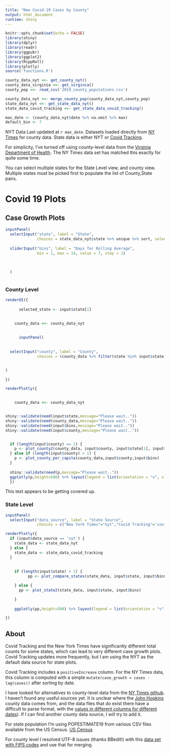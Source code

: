 ```yaml
---
title: "New Covid-19 Cases by County"
output: html_document
runtime: shiny
---
```


```r
knitr::opts_chunk$set(echo = FALSE)
library(shiny)
library(dplyr)
library(readr)
library(ggpubr)
library(ggplot2)
library(RcppRoll)
library(plotly)
source('functions.R')
```

```r

county_data_nyt <<- get_county_nyt()
county_data_virginia <<- get_virginia()
county_pop <<- read_csv('2019_county_populations.csv')

county_data_nyt <<- merge_county_pop(county_data_nyt,county_pop)
state_data_nyt <<- get_state_data_nyt()
state_data_covid_tracking <<- get_state_data_covid_tracking()

max_date <- (county_data_nyt$date %>% na.omit %>% max)
default_bin <- 7
```

NYT Data Last updated at *`r max_date`*. Datasets loaded directly from [NY Times](https://github.com/nytimes/covid-19-data) for county data. State data is either NYT or [Covid Tracking](https://covidtracking.com/api).

For simplicity, I've turned off using county-level data from the [Virginia Department of Health](http://www.vdh.virginia.gov/coronavirus/). The NY Times data set has matched this exactly for quite some time.

You can select multiple states for the State Level view, and county view. Multiple states must be picked first to populate the list of County,State pairs.



# Covid 19 Plots {.tabset}

## Case Growth Plots {.tabset}


```r


inputPanel(
  selectInput("state", label = "State",
              choices = state_data_nyt$state %>% unique %>% sort, selected = 'Virginia',multiple=TRUE),
  
  sliderInput("bins", label = "Days for Rolling Average",
              min = 1, max = 14, value = 7, step = 1)
  
  
 
  )



```

### County Level

```r

renderUI({
  
      selected_state <- input$state[1]

  
    county_data <<- county_data_nyt
  
  
      inputPanel(
  
  
  selectInput("county", label = "County",
              choices = (county_data %>% filter(state %in% input$state))$state_county %>% unique %>% sort, selected = 'Henrico, Virginia',multiple=TRUE)
  

)

})

renderPlotly({
  

    county_data <<- county_data_nyt


shiny::validate(need(input$state,message="Please wait.."))
shiny::validate(need(county_data,message="Please wait.."))
shiny::validate(need(input$bins,message="Please wait.."))
shiny::validate(need(input$county,message="Please wait.."))


  if (length(input$county) == 1) {
    p <- plot_county2(county_data, input$county, input$state[1], input$bins)
  } else if (length(input$county) > 1) {
    p <- plot_county_per_capita(county_data,input$county,input$bins)
  }
  
  shiny::validate(need(p,message="Please wait.."))
  ggplotly(p,height=500) %>% layout(legend = list(orientation = "v", x = 0.1, y = .8))
  })

```

This text appears to be getting covered up.

### State Level
``` r

inputPanel(
  selectInput("data_source", label = "State Source",
              choices = c("New York Times"="nyt","Covid Tracking"='covid_tracking'), selected = 'nyt'))

renderPlotly({
  if (input$data_source == 'nyt') {
    state_data <- state_data_nyt
  } else {
    state_data <- state_data_covid_tracking
  }
    
    
    if (length(input$state) > 1) {
          pp <- plot_compare_states(state_data, input$state, input$bins)

    } else {
      pp <- plot_state2(state_data, input$state, input$bins)

    }
  
    ggplotly(pp,height=500) %>% layout(legend = list(orientation = "v", x = 0.1, y = .8))

})

```

## About

Covid Tracking and the New York Times have significantly different total counts for some states, which can lead to very different case growth plots. Covid Tracking updates more frequently, but I am using the NYT as the default data source for state plots.

Covid Tracking includes a `positiveIncrease` column. For the NY Times data, this column is computed with a simple `mutate(case_growth = cases - lag(cases))` after sorting by date.

I have looked for alternatives to county-level data from the [NY Times github](https://github.com/nytimes/covid-19-data). I haven't found any useful sources yet. It is unclear where the [John Hopkins](https://github.com/CSSEGISandData/COVID-19) county data comes from, and the data files that do exist there have a difficult to parse format, with the [values in different columns for different dates](https://github.com/CSSEGISandData/COVID-19/blob/master/csse_covid_19_data/csse_covid_19_time_series/time_series_covid19_confirmed_US.csv)). If I can find another county data source, I will try to add it.

For state population I'm using POPESTIMATE19 from various CSV files available from the US Census. [US Census](https://www.census.gov/newsroom/press-kits/2019/national-state-estimates.html)

For county level I resolved UTF-8 issues (thanks BBedit!) with this [data set with FIPS codes](https://github.com/prairie-guy/2019-State-and-County-Population-with-FIPS-key) and use that for merging.

